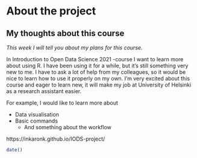 # **About the project**
## My thoughts about this course

*This week I will tell you about my plans for this course.*

In Introduction to Open Data Science 2021 -course I want to learn more about using R. I have been using it for a while, but it's still something very new to me. I have to ask a lot of help from my colleagues, so it would be nice to learn how to use it properly on my own. I'm very excited about this course and eager to learn new, it will make my job at University of Helsinki as a research assistant easier.  
  
For example, I would like to learn more about

* Data visualisation
* Basic commands
  + And something about the workflow
  
https://inkaronk.github.io/IODS-project/

```r
date()

```


